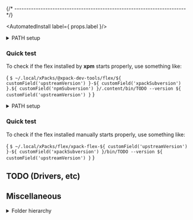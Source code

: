 



{/* ------------------------------------------------------------------------ */}

<AutomatedInstall label={ props.label }/>

<details>
<summary>PATH setup</summary>

In order to access the flex binaries installed in
the central xPacks store,
the project build configurations need a PATH adjustment:

<CodeBlock language="sh"> {
`export PATH=$HOME/.local/xPacks/@xpack-dev-tools/flex/${ customField('upstreamVersion') }-${ customField('xpackSubversion') }.${ customField('npmSubversion') }/.content/bin:$PATH`
} </CodeBlock>
</details>

<AutomatedUninstall/>

### Quick test

To check if the flex installed by **xpm** starts properly, use something like:

<CodeBlock language="console"> {
`$ ~/.local/xPacks/@xpack-dev-tools/flex/${ customField('upstreamVersion') }-${ customField('xpackSubversion') }.${ customField('npmSubversion') }/.content/bin/TODO --version
${ customField('upstreamVersion') }`
} </CodeBlock>

<ManualInstall/>

<ManualInstallLinux/>

<ManualInstallInfo/>

<details>
<summary>PATH setup</summary>

With all binary tools installed in `xpacks/.bin`, the project build
configurations need a single PATH adjustment:

```sh
export PATH=<...project-path...>/xpacks/.bin:$PATH
```

</details>

### Quick test

To check if the flex installed manually starts properly, use something like:

<CodeBlock language="console"> {
`$ ~/.local/xPacks/flex/xpack-flex-${ customField('upstreamVersion') }-${ customField('xpackSubversion') }/bin/TODO --version
${ customField('upstreamVersion') }`
} </CodeBlock>

## TODO (Drivers, etc)

## Miscellaneous

<details>
<summary>Folder hierarchy</summary>

After install, the package creates a folder hierarchy like the following
(only the first two depth levels are shown):

<CodeBlock language="console"> {
`$ tree -L 2 ~/.local/xPacks/\@xpack-dev-tools/flex/${ customField('upstreamVersion') }-${ customField('xpackSubversion') }.${ customField('npmSubversion') }/.content/
/home/ilg/.local/xPacks/\@xpack-dev-tools/flex/${ customField('upstreamVersion') }-${ customField('xpackSubversion') }.${ customField('npmSubversion') }/.content/
TODO
`
} </CodeBlock>

</details>
